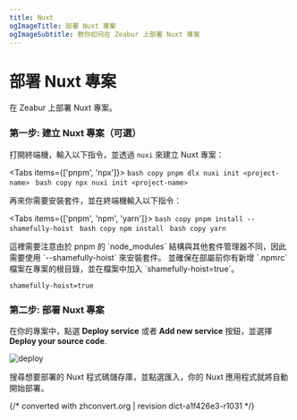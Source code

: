 ```yaml
---
title: Nuxt
ogImageTitle: 部署 Nuxt 專案
ogImageSubtitle: 教你如何在 Zeabur 上部署 Nuxt 專案
---
```



# 部署 Nuxt 專案

在 Zeabur 上部署 Nuxt 專案。

### 第一步: 建立 Nuxt 專案（可選）

打開終端機，輸入以下指令，並透過 `nuxi` 來建立 Nuxt 專案：

<Tabs items={['pnpm', 'npx']}>
  <Tab>
    ```bash copy
    pnpm dlx nuxi init <project-name>
    ```
  </Tab>
  <Tab>
    ```bash copy
    npx nuxi init <project-name>
    ```
  </Tab>
</Tabs>

再來你需要安裝套件，並在終端機輸入以下指令：

<Tabs items={['pnpm', 'npm', 'yarn']}>
  <Tab>
    ```bash copy
    pnpm install --shamefully-hoist
    ```
  </Tab>
  <Tab>
    ```bash copy
    npm install
    ```
  </Tab>
  <Tab>
    ```bash copy
    yarn
    ```
  </Tab>
</Tabs>

<Callout type="info" emoji="ℹ️">
  這裡需要注意由於 pnpm 的 `node_modules` 結構與其他套件管理器不同，因此需要使用 `--shamefully-hoist` 來安裝套件。
  並確保在部屬前你有新增 `.npmrc` 檔案在專案的根目錄，並在檔案中加入 `shamefully-hoist=true`。
</Callout>

````.npmrc filename=".npmrc" copy
shamefully-hoist=true
````

### 第二步: 部署 Nuxt 專案

在你的專案中，點選 **Deploy service** 或者 **Add new service** 按鈕，並選擇 **Deploy your source code**.

![deploy](/deploy/common/select-service.en-US.png)

搜尋想要部署的 Nuxt 程式碼儲存庫，並點選匯入，你的 Nuxt 應用程式就將自動開始部署。

{/* converted with zhconvert.org | revision dict-a1f426e3-r1031 */}

